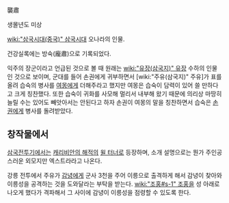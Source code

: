 襲肅

생몰년도 미상

[[wiki:"삼국시대(중국)" 삼국시대]] 오나라의 인물.

건강실록에는 방숙(龐肅)으로 기록되었다.

익주의 장군이라고 언급된 것으로 볼 때 원래는 [[wiki:"유장(삼국지)" 유장]] 수하의 인물인 것으로 보이며, 군대를 들어 손권에게 귀부하면서 [wiki:"주유(삼국지)" 주유]가 표를 올려 습숙의 병사를 [[여몽]]에게 더해주라고 했지만 여몽은 습숙이 담력이 있어 쓸 만하다고 크게 칭찬했다. 또한 습숙이 귀화를 사모해 멀리서 내부해 왔기 때문에 의리상 마땅히 늘릴 수는 있어도 빼앗아서는 안된다고 하자 손권이 여몽의 말을 칭찬하면서 습숙은 [[손권]]에게 병사를 돌려받았다.

== 창작물에서 ==
[[삼국전투기]]에서는 [[캐리비안의 해적]]의 [[윌 터너]]로 등장하며, 소개 설명으로는 뭔가 주인공스러운 외모지만 엑스트라라고 나온다.

강릉 전투에서 주유가 [[감녕]]에게 군사 3천을 주어 이릉으로 출격하게 해서 감녕이 찾아와 이릉성을 공격하는 것을 도와달라는 부탁을 받는다. [[wiki:"조홍#s-1" 조홍]]을 성 아래로 나오게 했다가 격파해서 그 사이에 감녕이 이릉성을 점령할 수 있도록 한다. 

